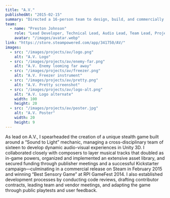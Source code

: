 ```yaml
---
title: "A.V."
publishedAt: "2015-02-15"
summary: "Directed a 16-person team to design, build, and commercially release A.V., a Unity 3D stealth game driven by an innovative “Sound to Light” mechanic."
team:
  - name: "Preston Johnson"
    role: "Lead Developer, Technical Lead, Audio Lead, Team Lead, Project Manager"
    avatar: "/images/avatar.webp"
link: "https://store.steampowered.com/app/341750/AV/"
images:
  - src: "/images/projects/av/logo.png"
    alt: "A.V. Logo"
  - src: "/images/projects/av/enemy-far.png"
    alt: "A.V. Enemy looming far away"
  - src: "/images/projects/av/freezer.png"
    alt: "A.V. Freezer instrument"
  - src: "/images/projects/av/pretty.png"
    alt: "A.V. Pretty screenshot"
  - src: "/images/projects/av/logo-alt.png"
    alt: "A.V. Logo alternate"
    width: 100
    height: 20
  - src: "/images/projects/av/poster.jpg"
    alt: "A.V. Poster"
    width: 20
    height: 9
---
```


As lead on A.V., I spearheaded the creation of a unique stealth game built around a “Sound to Light” mechanic, managing a cross-disciplinary team of sixteen to develop dynamic audio-visual experiences in Unity 3D.
I collaborated closely with composers to layer musical tracks that doubled as in-game powers, organized and implemented an extensive asset library,
and secured funding through publisher meetings and a successful Kickstarter campaign—culminating in a commercial release on Steam in February 2015 and winning “Best Sensory Game” at RPI GameFest 2014.
I also established development processes by conducting code reviews, drafting contributor contracts, leading team and vendor meetings, and adapting the game through public playtests and user feedback.

